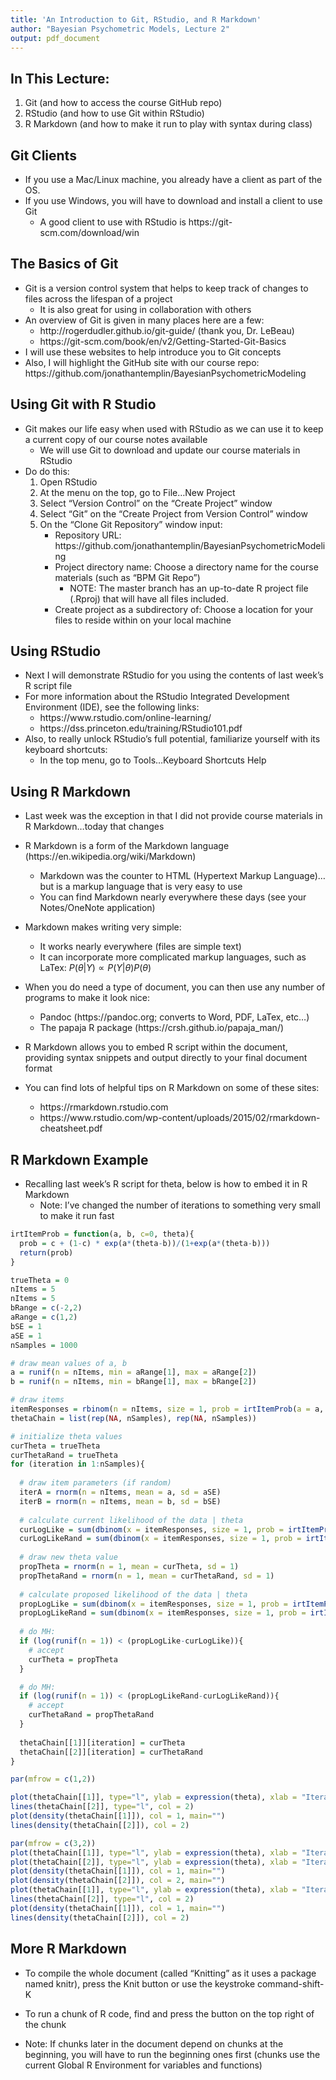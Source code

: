 ```yaml
---
title: 'An Introduction to Git, RStudio, and R Markdown'
author: "Bayesian Psychometric Models, Lecture 2"
output: pdf_document
---
```

<!-- Replace output: line in header with these for different formatting options: -->
<!-- output: slidy_presentation --> 
<!-- output: beamer_presentation --> 
<!-- output: ioslides_presentation --> 

<!--
```r
knitr::opts_chunk$set(echo = FALSE)
```
--> 

## In This Lecture:

1. Git (and how to access the course GitHub repo)
2. RStudio (and how to use Git within RStudio)
3. R Markdown (and how to make it run to play with syntax during class)


## Git Clients

- If you use a Mac/Linux machine, you already have a client as part of the OS. 
- If you use Windows, you will have to download and install a client to use Git
    - A good client to use with RStudio is https://git-scm.com/download/win

 
## The Basics of Git

- Git is a version control system that helps to keep track of changes to files across the lifespan of a project
    - It is also great for using in collaboration with others
- An overview of Git is given in many places here are a few:
    - http://rogerdudler.github.io/git-guide/ (thank you, Dr. LeBeau)
    - https://git-scm.com/book/en/v2/Getting-Started-Git-Basics 
- I will use these websites to help introduce you to Git concepts
- Also, I will highlight the GitHub site with our course repo: https://github.com/jonathantemplin/BayesianPsychometricModeling 

## Using Git with R Studio

- Git makes our life easy when used with RStudio as we can use it to keep a current copy of our course notes available
    - We will use Git to download and update our course materials in RStudio
- Do do this: 
    1. Open RStudio
    2. At the menu on the top, go to File...New Project
    3. Select "Version Control" on the "Create Project" window
    4. Select "Git" on the "Create Project from Version Control" window
    5. On the "Clone Git Repository" window input:
          - Repository URL: https://github.com/jonathantemplin/BayesianPsychometricModeling
          - Project directory name: Choose a directory name for the course materials (such as "BPM Git Repo")
              - NOTE: The master branch has an up-to-date R project file (.Rproj) that will have all files included.
          - Create project as a subdirectory of: Choose a location for your files to reside within on your local machine
          
## Using RStudio

- Next I will demonstrate RStudio for you using the contents of last week's R script file
- For more information about the RStudio Integrated Development Environment (IDE), see the following links:
    - https://www.rstudio.com/online-learning/
    - https://dss.princeton.edu/training/RStudio101.pdf
- Also, to really unlock RStudio's full potential, familiarize yourself with its keyboard shortcuts:
    - In the top menu, go to Tools...Keyboard Shortcuts Help

## Using R Markdown

- Last week was the exception in that I did not provide course materials in R Markdown...today that changes
- R Markdown is a form of the Markdown language (https://en.wikipedia.org/wiki/Markdown)
    - Markdown was the counter to HTML (Hypertext Markup Language)...but is a markup language that is very easy to use
    - You can find Markdown nearly everywhere these days (see your Notes/OneNote application)
- Markdown makes writing very simple:
    - It works nearly everywhere (files are simple text)
    - It can incorporate more complicated markup languages, such as LaTex: $P \left(\theta|Y \right) \propto P \left(Y|\theta \right) P \left( \theta \right)$
- When you do need a type of document, you can then use any number of programs to make it look nice: 
    - Pandoc (https://pandoc.org; converts to Word, PDF, LaTex, etc...)
    - The papaja R package (https://crsh.github.io/papaja_man/)

- R Markdown allows you to embed R script within the document, providing syntax snippets and output directly to your final document format

- You can find lots of helpful tips on R Markdown on some of these sites:
    - https://rmarkdown.rstudio.com
    - https://www.rstudio.com/wp-content/uploads/2015/02/rmarkdown-cheatsheet.pdf
    
## R Markdown Example

- Recalling last week's R script for theta, below is how to embed it in R Markdown
    - Note: I've changed the number of iterations to something very small to make it run fast

```r
irtItemProb = function(a, b, c=0, theta){
  prob = c + (1-c) * exp(a*(theta-b))/(1+exp(a*(theta-b)))
  return(prob)
}

trueTheta = 0
nItems = 5
nItems = 5
bRange = c(-2,2)
aRange = c(1,2)
bSE = 1
aSE = 1
nSamples = 1000

# draw mean values of a, b
a = runif(n = nItems, min = aRange[1], max = aRange[2])
b = runif(n = nItems, min = bRange[1], max = bRange[2])

# draw items
itemResponses = rbinom(n = nItems, size = 1, prob = irtItemProb(a = a, b = b, theta = 1))
thetaChain = list(rep(NA, nSamples), rep(NA, nSamples))

# initialize theta values
curTheta = trueTheta
curThetaRand = trueTheta
for (iteration in 1:nSamples){
  
  # draw item parameters (if random)
  iterA = rnorm(n = nItems, mean = a, sd = aSE)
  iterB = rnorm(n = nItems, mean = b, sd = bSE)
  
  # calculate current likelihood of the data | theta
  curLogLike = sum(dbinom(x = itemResponses, size = 1, prob = irtItemProb(a = a, b = b, theta = curTheta), log = TRUE))
  curLogLikeRand = sum(dbinom(x = itemResponses, size = 1, prob = irtItemProb(a = iterA, b = iterB, theta = curThetaRand), log = TRUE))
  
  # draw new theta value
  propTheta = rnorm(n = 1, mean = curTheta, sd = 1)
  propThetaRand = rnorm(n = 1, mean = curThetaRand, sd = 1)
  
  # calculate proposed likelihood of the data | theta
  propLogLike = sum(dbinom(x = itemResponses, size = 1, prob = irtItemProb(a = a, b = b, theta = propTheta), log = TRUE))
  propLogLikeRand = sum(dbinom(x = itemResponses, size = 1, prob = irtItemProb(a = iterA, b = iterB, theta = propThetaRand), log = TRUE))
  
  # do MH:
  if (log(runif(n = 1)) < (propLogLike-curLogLike)){
    # accept
    curTheta = propTheta
  } 

  # do MH:
  if (log(runif(n = 1)) < (propLogLikeRand-curLogLikeRand)){
    # accept
    curThetaRand = propThetaRand
  }
  
  thetaChain[[1]][iteration] = curTheta
  thetaChain[[2]][iteration] = curThetaRand
}

par(mfrow = c(1,2))

plot(thetaChain[[1]], type="l", ylab = expression(theta), xlab = "Iteration Number")
lines(thetaChain[[2]], type="l", col = 2)
plot(density(thetaChain[[1]]), col = 1, main="")
lines(density(thetaChain[[2]]), col = 2)

par(mfrow = c(3,2))
plot(thetaChain[[1]], type="l", ylab = expression(theta), xlab = "Iteration Number")
plot(thetaChain[[2]], type="l", ylab = expression(theta), xlab = "Iteration Number", col =2)
plot(density(thetaChain[[1]]), col = 1, main="")
plot(density(thetaChain[[2]]), col = 2, main="")
plot(thetaChain[[1]], type="l", ylab = expression(theta), xlab = "Iteration Number")
lines(thetaChain[[2]], type="l", col = 2)
plot(density(thetaChain[[1]]), col = 1, main="")
lines(density(thetaChain[[2]]), col = 2)
```
 
## More R Markdown

- To compile the whole document (called "Knitting" as it uses a package named knitr), press the Knit button or use the keystroke command-shift-K

- To run a chunk of R code, find and press the button on the top right of the chunk
- Note: If chunks later in the document depend on chunks at the beginning, you will have to run the beginning ones first (chunks use the current Global R Environment for variables and functions)
